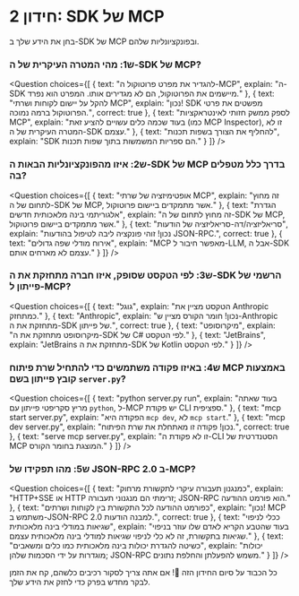 # חידון 2: SDK של MCP

בחן את הידע שלך ב-SDK של MCP ובפונקציונליות שלהם.

### ש1: מהי המטרה העיקרית של ה-SDK של MCP?

<Question
  choices={[
    {
      text: "להגדיר את מפרט פרוטוקול ה-MCP",
      explain: "ה-SDK מיישמים את הפרוטוקול, הם לא מגדירים אותו. המפרט הוא נפרד."
    },
    {
      text: "להקל על יישום לקוחות ושרתי MCP",
      explain: "נכון! SDK מפשטים את פרטי הפרוטוקול ברמה נמוכה.",
      correct: true
    },
    {
      text: "לספק ממשק חזותי לאינטראקציות MCP",
      explain: "בעוד שכמה כלים עשויים להציע זאת (כמו MCP Inspector), זו לא המטרה העיקרית של ה-SDK עצמם."
    },
    {
      text: "להחליף את הצורך בשפות תכנות",
      explain: "SDK הם ספריות המשמשות בתוך שפות תכנות."
    }
  ]}
/>

### ש2: איזו מהפונקציונליות הבאות ה-SDK של MCP בדרך כלל מטפלים בה?

<Question
  choices={[
    {
      text: "אופטימיזציה של שרתי MCP",
      explain: "זה מחוץ לתחום של ה-SDK של MCP, אשר מתמקדים ביישום פרוטוקול."
    },
    {
      text: "הגדרת אלגוריתמי בינה מלאכותית חדשים",
      explain: "זה מחוץ לתחום של ה-SDK של MCP, אשר מתמקדים ביישום פרוטוקול."
    },
    {
      text: "סריאליזציה/דה-סריאליזציה של הודעות",
      explain: "נכון! זוהי פונקציה ליבה לטיפול בהודעות JSON-RPC.",
      correct: true
    },
    {
      text: "אירוח מודלי שפה גדולים",
      explain: "MCP מאפשר חיבור ל-LLM, אבל ה-SDK עצמם לא מארחים אותם."
    }
  ]}
/>

### ש3: לפי הטקסט שסופק, איזו חברה מתחזקת את ה-SDK הרשמי של פייתון ל-MCP?

<Question
  choices={[
    {
      text: "גוגל",
      explain: "הטקסט מציין את Anthropic כמתחזק."
    },
    {
      text: "Anthropic",
      explain: "נכון! חומר הקורס מציין ש-Anthropic מתחזקת את ה-SDK של פייתון.",
      correct: true
    },
    {
      text: "מיקרוסופט",
      explain: "מיקרוסופט מתחזקת את ה-SDK של C# לפי הטקסט."
    },
    {
      text: "JetBrains",
      explain: "JetBrains מתחזקת את ה-SDK של Kotlin לפי הטקסט."
    }
  ]}
/>

### ש4: באיזו פקודה משתמשים כדי להתחיל שרת פיתוח MCP באמצעות קובץ פייתון בשם `server.py`?

<Question
  choices={[
    {
      text: "python server.py run",
      explain: "בעוד שאתה מריץ סקריפטי פייתון עם `python`, ל-MCP יש פקודת CLI ספציפית."
    },
    {
      text: "mcp start server.py",
      explain: "הפקודה היא `mcp dev`, לא `mcp start`."
    },
    {
      text: "mcp dev server.py",
      explain: "נכון! פקודה זו מאתחלת את שרת הפיתוח.",
      correct: true
    },
    {
      text: "serve mcp server.py",
      explain: "זו לא פקודת ה-CLI הסטנדרטית של MCP המוצגת בחומר הקורס."
    }
  ]}
/>

### ש5: מהו תפקידו של JSON-RPC 2.0 ב-MCP?

<Question
  choices={[
    {
      text: "כמנגנון תעבורה עיקרי לתקשורת מרחוק",
      explain: "HTTP+SSE או HTTP זרימתי הם מנגנוני תעבורה; JSON-RPC הוא פורמט ההודעה."
    },
    {
      text: "כפורמט ההודעה לכל התקשורת בין לקוחות ושרתים",
      explain: "נכון! MCP משתמש ב-JSON-RPC 2.0 למבנה הודעות.",
      correct: true
    },
    {
      text: "ככלי לניפוי שגיאות במודלי בינה מלאכותית",
      explain: "בעוד שהטבע הקריא לאדם שלו עוזר בניפוי שגיאות בתקשורת, זה לא כלי לניפוי שגיאות למודלי בינה מלאכותית עצמם."
    },
    {
      text: "כשיטה להגדרת יכולות בינה מלאכותית כמו כלים ומשאבים",
      explain: "יכולות מוגדרות על ידי הסכמות שלהן; JSON-RPC משמש להפעלתן והחלפת נתונים."
    }
  ]}
/>

כל הכבוד על סיום החידון הזה 🥳! אם אתה צריך לסקור רכיבים כלשהם, קח את הזמן לבקר מחדש בפרק כדי לחזק את הידע שלך.
